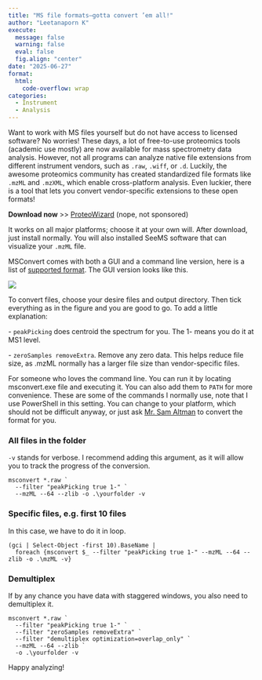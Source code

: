 ```yaml
---
title: "MS file formats—gotta convert ’em all!"
author: "Leetanaporn K"
execute: 
  message: false
  warning: false
  eval: false
  fig.align: "center"
date: "2025-06-27"
format:
  html:
    code-overflow: wrap
categories: 
  - Instrument
  - Analysis
---
```


Want to work with MS files yourself but do not have access to licensed software? No worries! These days, a lot of free-to-use proteomics tools (academic use mostly) are now available for mass spectrometry data analysis. However, not all programs can analyze native file extensions from different instrument vendors, such as `.raw`, `.wiff`, or `.d`. Luckily, the awesome proteomics community has created standardized file formats like `.mzML` and `.mzXML`, which enable cross-platform analysis. Even luckier, there is a tool that lets you convert vendor-specific extensions to these open formats!

**Download now** \>\> [ProteoWizard](https://proteowizard.sourceforge.io/download.html){target="_blank"} (nope, not sponsored)

It works on all major platforms; choose it at your own will. After download, just install normally. You will also installed SeeMS software that can visualize your `.mzML` file.

MSConvert comes with both a GUI and a command line version, here is a list of [supported format](https://proteowizard.sourceforge.io/doc_users.html#SupportedFormats){target="_blank"}. The GUI version looks like this.

![](data/msconvert.png)

To convert files, choose your desire files and output directory. Then tick everything as in the figure and you are good to go. To add a little explanation:

\- `peakPicking` does centroid the spectrum for you. The 1- means you do it at MS1 level.

\- `zeroSamples removeExtra`. Remove any zero data. This helps reduce file size, as .mzML normally has a larger file size than vendor-specific files.

For someone who loves the command line. You can run it by locating msconvert.exe file and executing it. You can also add them to `PATH` for more convenience. These are some of the commands I normally use, note that I use PowerShell in this setting. You can change to your platform, which should not be difficult anyway, or just ask [Mr. Sam Altman](https://openai.com/index/chatgpt/){target="_blank"} to convert the format for you.

### All files in the folder

`-v` stands for verbose. I recommend adding this argument, as it will allow you to track the progress of the conversion.

```         
msconvert *.raw `
  --filter "peakPicking true 1-" `
  --mzML --64 --zlib -o .\yourfolder -v 
```

### Specific files, e.g. first 10 files

In this case, we have to do it in loop.

```         
(gci | Select-Object -first 10).BaseName | 
  foreach {msconvert $_ --filter "peakPicking true 1-" --mzML --64 --zlib -o .\mzML -v} 
```

### Demultiplex

If by any chance you have data with staggered windows, you also need to demultiplex it.

```         
msconvert *.raw `
  --filter "peakPicking true 1-" `
  --filter "zeroSamples removeExtra" `
  --filter "demultiplex optimization=overlap_only" `
  --mzML --64 --zlib `
  -o .\yourfolder -v 
```

Happy analyzing!
